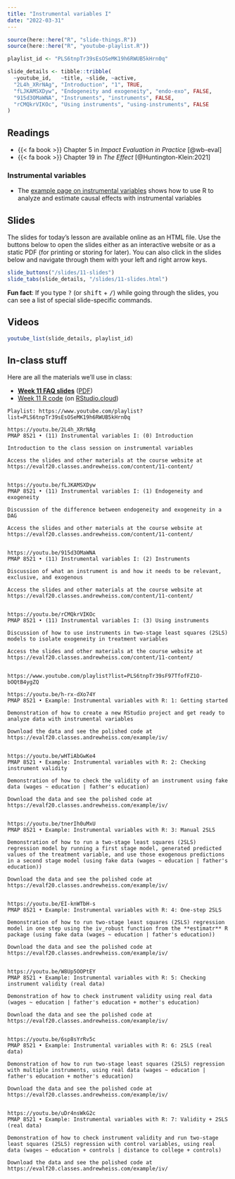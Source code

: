 ```yaml
---
title: "Instrumental variables I"
date: "2022-03-31"
---
```


```r
source(here::here("R", "slide-things.R"))
source(here::here("R", "youtube-playlist.R"))

playlist_id <- "PLS6tnpTr39sEsOSeMK19h6RWUB5kHrn0q"

slide_details <- tibble::tribble(
  ~youtube_id,   ~title, ~slide, ~active,
  "2L4h_XRrNAg", "Introduction", "1", TRUE,
  "fLJKAMSXDyw", "Endogeneity and exogeneity", "endo-exo", FALSE,
  "915d3OMaWNA", "Instruments", "instruments", FALSE,
  "rCMQkrVIKOc", "Using instruments", "using-instruments", FALSE
)
```

## Readings

- {{< fa book >}} Chapter 5 in *Impact Evaluation in Practice* [@wb-eval]
- {{< fa book >}} Chapter 19 in *The Effect* [@Huntington-Klein:2021]

### Instrumental variables

- The [example page on instrumental variables](/example/iv.qmd) shows how to use R to analyze and estimate causal effects with instrumental variables


## Slides

The slides for today's lesson are available online as an HTML file. Use the buttons below to open the slides either as an interactive website or as a static PDF (for printing or storing for later). You can also click in the slides below and navigate through them with your left and right arrow keys.

```r
slide_buttons("/slides/11-slides")
slide_tabs(slide_details, "/slides/11-slides.html")
```

:::{.callout-tip}
**Fun fact**: If you type <kbd>?</kbd> (or <kbd>shift</kbd> + <kbd>/</kbd>) while going through the slides, you can see a list of special slide-specific commands.
:::


## Videos

```r
youtube_list(slide_details, playlist_id)
```


## In-class stuff

Here are all the materials we'll use in class:

- [**Week 11 FAQ slides**](/slides/11-class.html) ([PDF](/slides/11-class.pdf))
- [Week 11 R code](/projects/week-11.zip) (on [RStudio.cloud](https://rstudio.cloud/spaces/205054/project/3829435))


```verbatim
Playlist: https://www.youtube.com/playlist?list=PLS6tnpTr39sEsOSeMK19h6RWUB5kHrn0q

https://youtu.be/2L4h_XRrNAg
PMAP 8521 • (11) Instrumental variables I: (0) Introduction

Introduction to the class session on instrumental variables

Access the slides and other materials at the course website at https://evalf20.classes.andrewheiss.com/content/11-content/


https://youtu.be/fLJKAMSXDyw
PMAP 8521 • (11) Instrumental variables I: (1) Endogeneity and exogeneity

Discussion of the difference between endogeneity and exogeneity in a DAG

Access the slides and other materials at the course website at https://evalf20.classes.andrewheiss.com/content/11-content/

  
https://youtu.be/915d3OMaWNA
PMAP 8521 • (11) Instrumental variables I: (2) Instruments

Discussion of what an instrument is and how it needs to be relevant, exclusive, and exogenous

Access the slides and other materials at the course website at https://evalf20.classes.andrewheiss.com/content/11-content/
  
  
https://youtu.be/rCMQkrVIKOc
PMAP 8521 • (11) Instrumental variables I: (3) Using instruments

Discussion of how to use instruments in two-stage least squares (2SLS) models to isolate exogeneity in treatment variables

Access the slides and other materials at the course website at https://evalf20.classes.andrewheiss.com/content/11-content/
  
  
https://www.youtube.com/playlist?list=PLS6tnpTr39sF97TfofFZ1O-bOQtB4ygZQ

https://youtu.be/h-rx-dXo74Y
PMAP 8521 • Example: Instrumental variables with R: 1: Getting started

Demonstration of how to create a new RStudio project and get ready to analyze data with instrumental variables

Download the data and see the polished code at https://evalf20.classes.andrewheiss.com/example/iv/


https://youtu.be/wHTiAbGwKe4
PMAP 8521 • Example: Instrumental variables with R: 2: Checking instrument validity

Demonstration of how to check the validity of an instrument using fake data (wages ~ education | father's education)

Download the data and see the polished code at https://evalf20.classes.andrewheiss.com/example/iv/


https://youtu.be/tnerIh0uMxU
PMAP 8521 • Example: Instrumental variables with R: 3: Manual 2SLS

Demonstration of how to run a two-stage least squares (2SLS) regression model by running a first stage model, generated predicted values of the treatment variable, and use those exogenous predictions in a second stage model (using fake data (wages ~ education | father's education))

Download the data and see the polished code at https://evalf20.classes.andrewheiss.com/example/iv/


https://youtu.be/EI-knWTbH-s
PMAP 8521 • Example: Instrumental variables with R: 4: One-step 2SLS

Demonstration of how to run two-stage least squares (2SLS) regression model in one step using the iv_robust function from the **estimatr** R package (using fake data (wages ~ education | father's education))

Download the data and see the polished code at https://evalf20.classes.andrewheiss.com/example/iv/


https://youtu.be/W8Up5OOPtEY
PMAP 8521 • Example: Instrumental variables with R: 5: Checking instrument validity (real data)

Demonstration of how to check instrument validity using real data (wages ~ education | father's education + mother's education)

Download the data and see the polished code at https://evalf20.classes.andrewheiss.com/example/iv/
  

https://youtu.be/6sp8sYrRv5c
PMAP 8521 • Example: Instrumental variables with R: 6: 2SLS (real data)

Demonstration of how to run two-stage least squares (2SLS) regression with multiple instruments, using real data (wages ~ education | father's education + mother's education)

Download the data and see the polished code at https://evalf20.classes.andrewheiss.com/example/iv/


https://youtu.be/uDr4nsWkG2c
PMAP 8521 • Example: Instrumental variables with R: 7: Validity + 2SLS (real data)

Demonstration of how to check instrument validity and run two-stage least squares (2SLS) regression with control variables, using real data (wages ~ education + controls | distance to college + controls)

Download the data and see the polished code at https://evalf20.classes.andrewheiss.com/example/iv/
```
